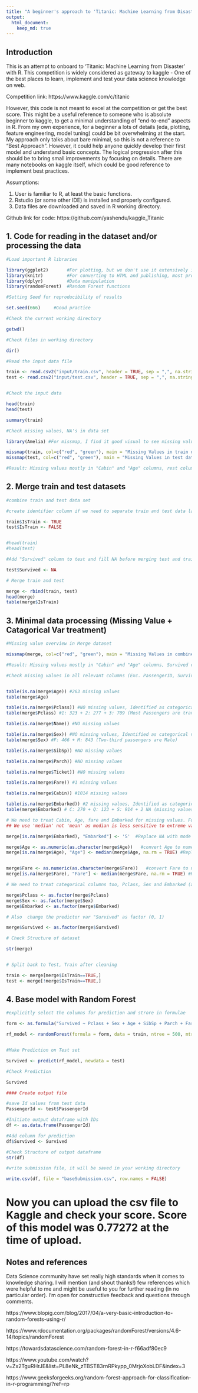 ```yaml
---
title: "A beginner's approach to 'Titanic: Machine Learning from Disaster' in R"
output: 
  html_document:
    keep_md: true
---
```


## Introduction

This is an attempt to onboard to 'Titanic: Machine Learning from Disaster' with R. This competition is widely considered as gateway to kaggle - One of the best places to learn, implement and test your data science knowledge on web.

Competition link: https://www.kaggle.com/c/titanic

However, this code is not meant to excel at the competition or get the best score. This might be a useful reference to someone who is absolute beginner to kaggle, to get a minimal understanding of "end-to-end" aspects in R. From my own experience, for a beginner a lots of details (eda, plotting, feature engineering, model tuning) could be bit overwhelming at the start. My approach only talks about bare minimal, so this is not a reference to "Best Approach". However, it could help anyone quickly develop their first model and understand basic concepts. The logical progression after this should be to bring small improvements by focusing on details. There are many notebooks on kaggle itself, which could be good reference to implement best practices.

Assumptions: 

1. User is familiar to R, at least the basic functions. 
2. Rstudio (or some other IDE) is installed and properly configured.
3. Data files are downloaded and saved in R working directory.

Github link for code: https://github.com/yashendu/kaggle_Titanic



## 1. Code for reading in the dataset and/or processing the data

```r

#Load important R libraries

library(ggplot2)       #For plotting, but we don't use it extensively in our code
library(knitr)         #For converting to HTML and publishing, most probably you won't need this
library(dplyr)         #Data manipulation
library(randomForest)  #Random Forest functions

#Setting Seed for reproducibility of results

set.seed(666)     #Good practice

#Check the current working directory

getwd()

#Check files in working directory

dir()

#Read the input data file

train <- read.csv2("input/train.csv", header = TRUE, sep = ",", na.strings = "", stringsAsFactors = FALSE)
test <- read.csv2("input/test.csv", header = TRUE, sep = ",", na.strings = "", stringsAsFactors = FALSE)


#Check the input data

head(train)
head(test)

summary(train)

#Check missing values, NA's in data set

library(Amelia) #For missmap, I find it good visual to see missing values at overview level

missmap(train, col=c("red", "green"), main = "Missing Values in train dataset")
missmap(test, col=c("red", "green"), main = "Missing Values in test dataset")

#Result: Missing values mostly in "Cabin" and "Age" columns, rest columns don't have any (or few) values missing

```


## 2. Merge train and test datasets

```r

#combine train and test data set

#create identifier column if we need to separate train and test data later, we'll add a column "IsTrain" with values (train=TRUE, test=FALSE) to both datasets

train$IsTrain <- TRUE
test$IsTrain <- FALSE


#head(train)
#head(test)

#Add "Survived" column to test and fill NA before merging test and train

test$Survived <- NA

# Merge train and test

merge <- rbind(train, test)
head(merge)
table(merge$IsTrain)

```

## 3. Minimal data processing (Missing Value + Catagorical Var treatment)

```r
#Missing value overview in Merge dataset

missmap(merge, col=c("red", "green"), main = "Missing Values in combined dataset")

#Result: Missing values mostly in "Cabin" and "Age" columns, Survived column is not available for test records - Which is normal. For other columns also, we'll check if any missing values are there and treat them if possible

#Check missing values in all relevant columns (Exc. PassengerID, Survived, IsTrain)


table(is.na(merge$Age)) #263 missing values
table(merge$Age)

table(is.na(merge$Pclass)) #NO missing values, Identified as categorical variable
table(merge$Pclass) #1: 323 + 2: 277 + 3: 709 (Most Passengers are traveling in 3rd Class)

table(is.na(merge$Name)) #NO missing values

table(is.na(merge$Sex)) #NO missing values, Identified as categorical variable
table(merge$Sex) #F: 466 + M: 843 (Two-third passengers are Male)

table(is.na(merge$SibSp)) #NO missing values

table(is.na(merge$Parch)) #NO missing values

table(is.na(merge$Ticket)) #NO missing values

table(is.na(merge$Fare)) #1 missing values

table(is.na(merge$Cabin)) #1014 missing values

table(is.na(merge$Embarked)) #2 missing values, Identified as categorical variable
table(merge$Embarked) # C: 270 + Q: 123 + S: 914 + 2 NA (missing values)

# We need to treat Cabin, Age, fare and Embarked for missing values. For a simplistic approach, we can fill median values for Age and Fare. Also, we can take mode (most common) class for  Embarked. Cabin? It could be bit tricky, so we will not use this column for our prediction for now.
## We use 'median' not 'mean' as median is less sensitive to extreme values (Outliers) and we are not treating outliers here

merge[is.na(merge$Embarked), "Embarked"] <- 'S'  #Replace NA with mode (Most frequent) value

merge$Age <- as.numeric(as.character(merge$Age))   #convert Age to numeric if imported as chr
merge[is.na(merge$Age), "Age"] <- median(merge$Age, na.rm = TRUE) #Replace NA with median value


merge$Fare <- as.numeric(as.character(merge$Fare))   #convert Fare to numeric if imported as chr
merge[is.na(merge$Fare), "Fare"] <- median(merge$Fare, na.rm = TRUE) #Replace NA with median value

# We need to treat categorical columns too, Pclass, Sex and Embarked (as identified earlier)

merge$Pclass <- as.factor(merge$Pclass)
merge$Sex <- as.factor(merge$Sex)
merge$Embarked <- as.factor(merge$Embarked)

# Also  change the predictor var "Survived" as factor (0, 1)

merge$Survived <- as.factor(merge$Survived)

# Check Structure of dataset

str(merge)


# Split back to Test, Train after cleaning

train <- merge[merge$IsTrain==TRUE,]
test <- merge[!merge$IsTrain==TRUE,]


```

## 4. Base model with Random Forest

```r

#explicitly select the columns for prediction and strore in formulae

form <- as.formula("Survived ~ Pclass + Sex + Age + SibSp + Parch + Fare + Embarked")

rf_model <- randomForest(formula = form, data = train, ntree = 500, mtry = 3, nodesize = 0.01 * nrow(train))


#Make Prediction on Test set

Survived <- predict(rf_model, newdata = test)

#Check Prediction

Survived

#### Create output file

#save Id values from test data
PassengerId <- test$PassengerId

#Initiate output dataframe with IDs
df <- as.data.frame(PassengerId)

#Add column for prediction
df$Survived <- Survived

#Check Structure of output dataframe
str(df)

#write submission file, it will be saved in your working directory

write.csv(df, file = "baseSubmission.csv", row.names = FALSE)

```


# Now you can upload the csv file to Kaggle and check your score. Score of this model was 0.77272 at the time of upload.

## Notes and references

Data Science community have set really high standards when it comes to knowledge sharing. I will mention (and shout thanks!) few references which were helpful to me and might be useful to you for further reading (in no particular order). I'm open for constructive feedback and questions through comments.

https://www.blopig.com/blog/2017/04/a-very-basic-introduction-to-random-forests-using-r/

https://www.rdocumentation.org/packages/randomForest/versions/4.6-14/topics/randomForest

https://towardsdatascience.com/random-forest-in-r-f66adf80ec9

https://www.youtube.com/watch?v=Zx2TguRHrJE&list=PL8eNk_zTBST83rnRPkypp_0MrjoXobLDF&index=3

https://www.geeksforgeeks.org/random-forest-approach-for-classification-in-r-programming/?ref=rp

